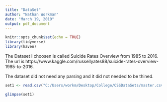 ---
title: "DataSet"
author: "Nathan Workman"
date: "March 19, 2019"
output: pdf_document
---

```{r setup, include=FALSE}
knitr::opts_chunk$set(echo = TRUE)
library(tidyverse)
library(haven)
```


The Dataset I choosen is called Suicide Rates Overview from 1985 to 2016. The url is https://www.kaggle.com/russellyates88/suicide-rates-overview-1985-to-2016. 

The dataset did not need any parsing and it did not needed to be thined. 


```{r}
set1 <- read.csv("C:/Users/workm/Desktop/College/CSSDataSets/master.csv")

glimpse(set1)
```

